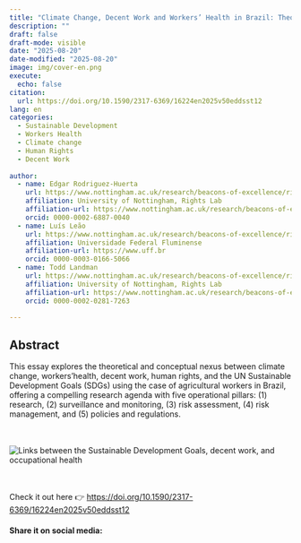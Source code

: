 ```yaml
---
title: "Climate Change, Decent Work and Workers’ Health in Brazil: Theoretical Considerations"
description: ""
draft: false
draft-mode: visible
date: "2025-08-20"
date-modified: "2025-08-20"
image: img/cover-en.png
execute:
  echo: false
citation:
  url: https://doi.org/10.1590/2317-6369/16224en2025v50eddsst12
lang: en  
categories:
  - Sustainable Development
  - Workers Health
  - Climate change
  - Human Rights
  - Decent Work
  
author:
  - name: Edgar Rodriguez-Huerta
    url: https://www.nottingham.ac.uk/research/beacons-of-excellence/rights-lab/our-team/edgar-rodr%C3%ADguez-huerta/index.aspx
    affiliation: University of Nottingham, Rights Lab
    affiliation-url: https://www.nottingham.ac.uk/research/beacons-of-excellence/rights-lab/index.aspx
    orcid: 0000-0002-6887-0040
  - name: Luís Leão
    url: https://www.nottingham.ac.uk/research/beacons-of-excellence/rights-lab/index.aspx
    affiliation: Universidade Federal Fluminense
    affiliation-url: https://www.uff.br
    orcid: 0000-0003-0166-5066
  - name: Todd Landman
    url: https://www.nottingham.ac.uk/research/beacons-of-excellence/rights-lab/index.aspx
    affiliation: University of Nottingham, Rights Lab
    affiliation-url: https://www.nottingham.ac.uk/research/beacons-of-excellence/rights-lab/index.aspx
    orcid: 0000-0002-0281-7263

---
```


## Abstract


This essay explores the theoretical and conceptual nexus between climate change, workers’health, decent work, human rights, and the UN Sustainable Development Goals (SDGs) using the case of agricultural workers in Brazil, offering a compelling research agenda with five operational pillars: (1) research, (2) surveillance and monitoring, (3) risk assessment, (4) risk management, and (5) policies and regulations.

<br/><br/>
![](img/theoretical-framework.jpg "Links between the Sustainable Development Goals, decent work, and occupational health")

<br/><br/>
Check it out here 👉 [https://doi.org/10.1590/2317-6369/16224en2025v50eddsst12](https://doi.org/10.1590/2317-6369/16224en2025v50eddsst12)


#### Share it on social media:

```{=html}
<!-- AddToAny BEGIN -->
<div class="a2a_kit a2a_kit_size_32 a2a_default_style" data-a2a-icon-color="#FFDC02,black">

<a class="a2a_button_email a2a_counter"></a>
<a class="a2a_button_copy_link a2a_counter"></a>
<a class="a2a_button_linkedin a2a_counter"></a>
<a class="a2a_button_facebook a2a_counter"></a>
<a class="a2a_button_bluesky a2a_counter"></a>
<a class="a2a_button_x a2a_counter"></a>
<a class="a2a_button_threads a2a_counter"></a>
<a class="a2a_button_mastodon a2a_counter"></a>
<a class="a2a_button_whatsapp a2a_counter"></a>
<a class="a2a_dd a2a_counter" href="https://www.addtoany.com/share"></a>
</div>
<script async src="https://static.addtoany.com/menu/page.js"></script>
<!-- AddToAny END -->
```
